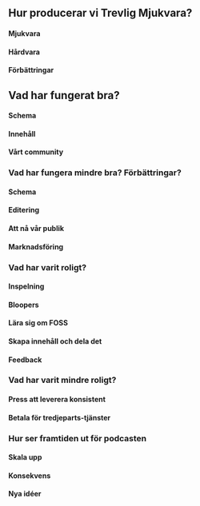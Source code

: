 ## Hur producerar vi Trevlig Mjukvara? 

#### Mjukvara

#### Hårdvara

#### Förbättringar

## Vad har fungerat bra?

#### Schema

#### Innehåll

#### Vårt community

### Vad har fungera mindre bra? Förbättringar?

#### Schema

#### Editering

#### Att nå vår publik

#### Marknadsföring

### Vad har varit roligt?

#### Inspelning

#### Bloopers

#### Lära sig om FOSS

#### Skapa innehåll och dela det

#### Feedback

### Vad har varit mindre roligt?

#### Press att leverera konsistent

#### Betala för tredjeparts-tjänster

### Hur ser framtiden ut för podcasten

#### Skala upp

#### Konsekvens

#### Nya idéer

